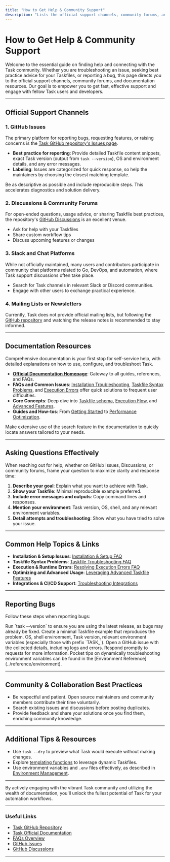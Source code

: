 ```yaml
---
title: "How to Get Help & Community Support"
description: "Lists the official support channels, community forums, and documentation resources. Guides users on where and how to ask questions, report bugs, or discuss Taskfile best practices."
---
```


# How to Get Help & Community Support

Welcome to the essential guide on finding help and connecting with the Task community. Whether you are troubleshooting an issue, seeking best practice advice for your Taskfiles, or reporting a bug, this page directs you to the official support channels, community forums, and documentation resources. Our goal is to empower you to get fast, effective support and engage with fellow Task users and developers.

---

## Official Support Channels

### 1. GitHub Issues

The primary platform for reporting bugs, requesting features, or raising concerns is the [Task GitHub repository's Issues page](https://github.com/go-task/task/issues).

- **Best practice for reporting**: Provide detailed Taskfile content snippets, exact Task version (output from `task --version`), OS and environment details, and any error messages.
- **Labeling**: Issues are categorized for quick response, so help the maintainers by choosing the closest matching template.

<Tip>
Be as descriptive as possible and include reproducible steps. This accelerates diagnostics and solution delivery.
</Tip>

### 2. Discussions & Community Forums

For open-ended questions, usage advice, or sharing Taskfile best practices, the repository's [GitHub Discussions](https://github.com/go-task/task/discussions) is an excellent venue.

- Ask for help with your Taskfiles
- Share custom workflow tips
- Discuss upcoming features or changes

### 3. Slack and Chat Platforms

While not officially maintained, many users and contributors participate in community chat platforms related to Go, DevOps, and automation, where Task support discussions often take place.

- Search for Task channels in relevant Slack or Discord communities.
- Engage with other users to exchange practical experience.

### 4. Mailing Lists or Newsletters

Currently, Task does not provide official mailing lists, but following the [GitHub repository](https://github.com/go-task/task) and watching the release notes is recommended to stay informed.

---

## Documentation Resources

Comprehensive documentation is your first stop for self-service help, with detailed explanations on how to use, configure, and troubleshoot Task.

- **[Official Documentation Homepage](https://taskfile.dev/docs/)**: Gateway to all guides, references, and FAQs.
- **FAQs and Common Issues**: [Installation Troubleshooting](../faq/getting-started-issues/install-troubleshooting), [Taskfile Syntax Problems](../faq/getting-started-issues/taskfile-problems), and [Execution Errors](../faq/getting-started-issues/basic-run-errors) offer quick solutions to frequent user difficulties.
- **Core Concepts**: Deep dive into [Taskfile schema](../taskfile_concepts/core_architecture/taskfile_schema_concept), [Execution Flow](../taskfile_concepts/core_architecture/execution_flow), and [Advanced Features](../guides/advanced-features-best-practices/variables-and-templating).
- **Guides and How-tos**: From [Getting Started](../guides/getting-started-workflows/installation-setup) to [Performance Optimization](../guides/advanced-features-best-practices/performance-parallelism).

<Tip>
Make extensive use of the search feature in the documentation to quickly locate answers tailored to your needs.
</Tip>

---

## Asking Questions Effectively

When reaching out for help, whether on GitHub Issues, Discussions, or community forums, frame your question to maximize clarity and response time:

1. **Describe your goal**: Explain what you want to achieve with Task.
2. **Show your Taskfile**: Minimal reproducible example preferred.
3. **Include error messages and outputs**: Copy command lines and responses.
4. **Mention your environment**: Task version, OS, shell, and any relevant environment variables.
5. **Detail attempts and troubleshooting**: Show what you have tried to solve your issue.

---

## Common Help Topics & Links

- **Installation & Setup Issues**: [Installation & Setup FAQ](../faq/getting-started-issues/install-troubleshooting)
- **Taskfile Syntax Problems**: [Taskfile Troubleshooting FAQ](../faq/getting-started-issues/taskfile-problems)
- **Execution & Runtime Errors**: [Resolving Execution Errors FAQ](../faq/getting-started-issues/basic-run-errors)
- **Optimizing and Advanced Usage**: [Leveraging Advanced Taskfile Features](../faq/workflow-optimization/common-advanced-usage)
- **Integrations & CI/CD Support**: [Troubleshooting Integrations](../faq/integration-and-support/integration-troubleshooting)

---

## Reporting Bugs

Follow these steps when reporting bugs:

<Steps>
<Step title="Confirm Latest Version">
Run `task --version` to ensure you are using the latest release, as bugs may already be fixed.
</Step>
<Step title="Isolate the Issue">
Create a minimal Taskfile example that reproduces the problem.
</Step>
<Step title="Gather Environment Details">
OS, shell environment, Task version, relevant environment variables (especially those with prefix `TASK_`).
</Step>
<Step title="Submit Issue">
Open a GitHub issue with the collected details, including logs and errors.
</Step>
<Step title="Follow Up">
Respond promptly to requests for more information.
</Step>
</Steps>

<Note>
Pocket tips on dynamically troubleshooting environment variables can be found in the [Environment Reference](../reference/environment).
</Note>

---

## Community & Collaboration Best Practices

- Be respectful and patient. Open source maintainers and community members contribute their time voluntarily.
- Search existing issues and discussions before posting duplicates.
- Provide feedback and share your solutions once you find them, enriching community knowledge.

---

## Additional Tips & Resources

- Use `task --dry` to preview what Task would execute without making changes.
- Explore [templating functions](../reference/templating) to leverage dynamic Taskfiles.
- Use environment variables and `.env` files effectively, as described in [Environment Management](../taskfile_concepts/advanced_features/environment_and_dotenv).

---

By actively engaging with the vibrant Task community and utilizing the wealth of documentation, you'll unlock the fullest potential of Task for your automation workflows.

---

### Useful Links

- [Task GitHub Repository](https://github.com/go-task/task)
- [Task Official Documentation](https://taskfile.dev/docs/)
- [FAQs Overview](../faq)
- [GitHub Issues](https://github.com/go-task/task/issues)
- [GitHub Discussions](https://github.com/go-task/task/discussions)

---